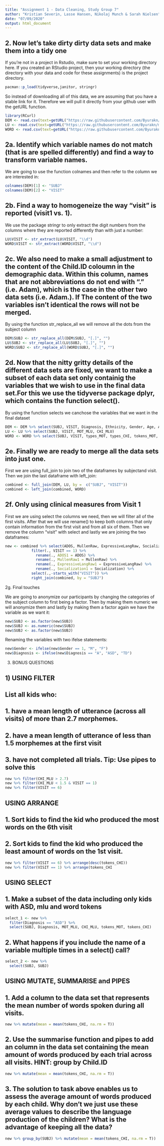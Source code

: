 ```yaml
---
title: "Assignment 1 - Data Cleaning, Study Group 7"
author: "Kristian Severin, Lasse Hansen, Nikolaj Munch & Sarah Nielsen"
date: "07/09/2020"
output: html_document
---
```


## 2. Now let's take dirty dirty data sets and make them into a tidy one

If you're not in a project in Rstudio, make sure to set your working directory here.
If you created an RStudio project, then your working directory (the directory with your data and code for these assignments) is the project directory.

```r
pacman::p_load(tidyverse,janitor, stringr)
```

So instead of downloading all of this data, we are assuming that you have a stable link for it. Therefore we will pull it directly from your github user with the getURL function.

```r
library(RCurl)
DEM <- read.csv(text=getURL("https://raw.githubusercontent.com/Byurakn/methods3_A1/master/demo_train.csv"))
LU <- read.csv(text=getURL("https://raw.githubusercontent.com/Byurakn/methods3_A1/master/LU_train.csv"))
WORD <- read.csv(text=getURL("https://raw.githubusercontent.com/Byurakn/methods3_A1/master/token_train.csv"))
```


## 2a. Identify which variable names do not match (that is are spelled differently) and find a way to transform variable names.

We are going to use the function colnames and then refer to the column we are interested in: 

```r
colnames(DEM)[1] <- "SUBJ"
colnames(DEM)[2] <- "VISIT"
```

## 2b. Find a way to homogeneize the way "visit" is reported (visit1 vs. 1).

We use the package stringr to only extract the digit numbers from the columns where they are reported differently than with just a number:

```r
LU$VISIT <- str_extract(LU$VISIT, "\\d")
WORD$VISIT <- str_extract(WORD$VISIT, "\\d")
```

## 2c. We also need to make a small adjustment to the content of the Child.ID coloumn in the demographic data. Within this column, names that are not abbreviations do not end with "." (i.e. Adam), which is the case in the other two data sets (i.e. Adam.). If The content of the two variables isn't identical the rows will not be merged.

By using the function str_replace_all we will remove all the dots from the subject column

```r
DEM$SUBJ <- str_replace_all(DEM$SUBJ, "[.]", "")
LU$SUBJ <- str_replace_all(LU$SUBJ, "[.]", "")
WORD$SUBJ <- str_replace_all(WORD$SUBJ, "[.]", "")
```

## 2d. Now that the nitty gritty details of the different data sets are fixed, we want to make a subset of each data set only containig the variables that we wish to use in the final data set.For this we use the tidyverse package dplyr, which contains the function select().

By using the function selects we canchose  the variables that we want in the final dataset

```r
DEM <- DEM %>% select(SUBJ, VISIT, Diagnosis, Ethnicity, Gender, Age, ADOS, MullenRaw, ExpressiveLangRaw, Socialization)
LU <- LU %>% select(SUBJ, VISIT, MOT_MLU, CHI_MLU)
WORD <- WORD %>% select(SUBJ, VISIT, types_MOT, types_CHI, tokens_MOT, tokens_CHI)
```

## 2e. Finally we are ready to merge all the data sets into just one. 

First we are using full_join to join two of the dataframes by subjectand  visit. Then we join the last dataframe with left_join:

```r
combined <- full_join(DEM, LU, by =  c("SUBJ", "VISIT"))
combined <- left_join(combined, WORD)
```


## 2f. Only using clinical measures from Visit 1

First we are using select the columns we need, then we will filter all of the first visits. After that we will use rename() to keep both columns that only contain information from the first visit and from all six of them. Then we  remove the column "visit" with  select and lastly we are joining the two dataframes:

```r
new <- combined %>% select(ADOS, MullenRaw, ExpressiveLangRaw, Socialization, VISIT, SUBJ) %>% 
            filter(., VISIT == 1) %>% 
              rename(., ADOS1 = ADOS) %>% 
              rename(., MullenRaw1 = MullenRaw) %>% 
              rename(., ExpressiveLangRaw1 = ExpressiveLangRaw) %>% 
              rename(., Socialization1 = Socialization) %>%
            select(.,-starts_with("VISIT")) %>% 
            right_join(combined, by = "SUBJ")
```

2g. Final touches

We are going to anonymize our participants by changing the categories of the subject column to first being a factor. Then by making them numeric we will anonymize them and lastly by making them a factor again we have the variable as we want it: 

```r
new$SUBJ <- as.factor(new$SUBJ)
new$SUBJ <- as.numeric(new$SUBJ)
new$SUBJ <- as.factor(new$SUBJ)
```

Renaming the variables with two ifelse statements:

```r
new$Gender <- ifelse(new$Gender == 1, "M", "F")
new$Diagnosis <- ifelse(new$Diagnosis == "A", "ASD", "TD")
```


3) BONUS QUESTIONS


## 1) USING FILTER
## List all kids who: 
## 1. have a mean length of utterance (across all visits) of more than 2.7 morphemes.
## 2. have a mean length of utterance of less than 1.5 morphemes at the first visit
## 3. have not completed all trials. Tip: Use pipes to solve this

```r
new %>% filter(CHI_MLU > 2.7)
new %>% filter(CHI_MLU < 1.5 & VISIT == 1)
new %>% filter(VISIT == 6)
```

## USING ARRANGE
## 1. Sort kids to find the kid who produced the most words on the 6th visit
## 2. Sort kids to find the kid who produced the least amount of words on the 1st visit.

```r
new %>% filter(VISIT == 6) %>% arrange(desc(tokens_CHI))
new %>% filter(VISIT == 1) %>% arrange(tokens_CHI
```

## USING SELECT
## 1. Make a subset of the data including only kids with ASD, mlu and word tokens

```r
select_1 <- new %>% 
  filter(Diagnosis == "ASD") %>% 
  select(SUBJ, Diagnosis, MOT_MLU, CHI_MLU, tokens_MOT, tokens_CHI)
```

## 2. What happens if you include the name of a variable multiple times in a select() call?

```r
select_2 <- new %>% 
  select(SUBJ, SUBJ)
```


## USING MUTATE, SUMMARISE and PIPES
## 1. Add a column to the data set that represents the mean number of words spoken during all visits.

```r
new %>% mutate(mean = mean(tokens_CHI, na.rm = T))
```

## 2. Use the summarise function and pipes to add an column in the data set containing the mean amount of words produced by each trial across all visits. HINT: group by Child.ID 

```r
new %>% mutate(mean = mean(tokens_CHI, na.rm = T))
```

## 3. The solution to task above enables us to assess the average amount of words produced by each child. Why don't we just use these average values to describe the language production of the children? What is the advantage of keeping all the data?

```r
new %>% group_by(SUBJ) %>% mutate(mean = mean(tokens_CHI, na.rm = T)) 
```


